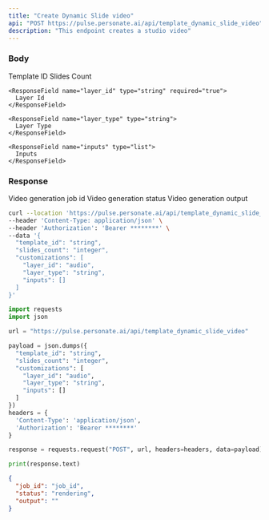 ```yaml
---
title: "Create Dynamic Slide video"
api: "POST https://pulse.personate.ai/api/template_dynamic_slide_video"
description: "This endpoint creates a studio video"
---
```


### Body

<ResponseField name="template_id" type="string" required="true">
  Template ID
</ResponseField>

<ResponseField name="slides_count" type="integer" required="true">
  Slides Count
</ResponseField>

<ResponseField name="customizations" type="list">  
  <Expandable title="Toggle script child">
    
    <ResponseField name="layer_id" type="string" required="true">
      Layer Id
    </ResponseField>

    <ResponseField name="layer_type" type="string">
      Layer Type
    </ResponseField>
    
    <ResponseField name="inputs" type="list">
      Inputs
    </ResponseField>
  
  </Expandable>
</ResponseField>

### Response

<ResponseField name="job_id" type="string">
  Video generation job id
</ResponseField>

<ResponseField name="status" type="string">
  Video generation status
</ResponseField>

<ResponseField name="output" type="string">
  Video generation output
</ResponseField>

<RequestExample>

```bash Bash
curl --location 'https://pulse.personate.ai/api/template_dynamic_slide_video' \
--header 'Content-Type: application/json' \
--header 'Authorization': 'Bearer ********' \
--data '{
  "template_id": "string",
  "slides_count": "integer",
  "customizations": [
    "layer_id": "audio",
    "layer_type": "string",
    "inputs": []
  ]
}'
```

```python Python
import requests
import json

url = "https://pulse.personate.ai/api/template_dynamic_slide_video"

payload = json.dumps({
  "template_id": "string",
  "slides_count": "integer",
  "customizations": [
    "layer_id": "audio",
    "layer_type": "string",
    "inputs": []
  ]
})
headers = {
  'Content-Type': 'application/json',
  'Authorization': 'Bearer ********'
}

response = requests.request("POST", url, headers=headers, data=payload)

print(response.text)
```

</RequestExample>

<ResponseExample>

```json Response
{
  "job_id": "job_id",
  "status": "rendering",
  "output": ""
}
```

</ResponseExample>
